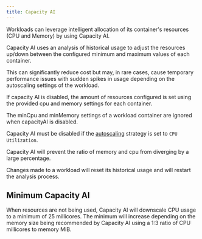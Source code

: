 ```yaml
---
title: Capacity AI
---
```


Workloads can leverage intelligent allocation of its container's resources (CPU and Memory) by using Capacity AI.

Capacity AI uses an analysis of historical usage to adjust the resources up/down between the configured minimum and maximum values of each container.

This can significantly reduce cost but may, in rare cases, cause temporary performance issues with sudden spikes in usage depending on the autoscaling settings of the workload.

If capacity AI is disabled, the amount of resources configured is set using the provided cpu and memory settings for each container.

The minCpu and minMemory settings of a workload container are ignored when capacityAI is disabled.

Capacity AI must be disabled if the [autoscaling](#autoscaling) strategy is set to `CPU Utilization`.

<Info>

Capacity AI will prevent the ratio of memory and cpu from diverging by a large percentage.

</Info>

<Note>Changes made to a workload will reset its historical usage and will restart the analysis process.</Note>

## Minimum Capacity AI

When resources are not being used, Capacity AI will downscale CPU usage to a minimum of 25 millicores. The minimum will increase depending on the memory size being recommended by Capacity AI using a 1:3 ratio of CPU millicores to memory MiB.